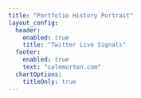 ```yaml
---
title: "Portfolio History Portrait"
layout_config:
  header:
    enabled: true
    title: "Twitter Live Signals"
  footer:
    enabled: true
    text: "colemorton.com"
  chartOptions:
    titleOnly: true
---
```



<ChartDisplay
  client:only="react"
  title="Closed Position PnL Waterfall"
  category="Trading Performance"
  description="Waterfall chart showing individual trade profits and losses from closed positions, sorted from highest to lowest PnL. Visualizes contribution of each trade to overall portfolio performance."
  chartType="trade-pnl-waterfall"
/>

<ChartDisplay
  client:only="react"
  title="Closed Position PnL Performance"
  category="Trading Performance"
  description="Multi-line time series showing cumulative PnL for each closed position, indexed to $0 at entry date. Track performance progression across the closed portfolio with individual lines for each ticker."
  chartType="closed-positions-pnl-timeseries"
/>
